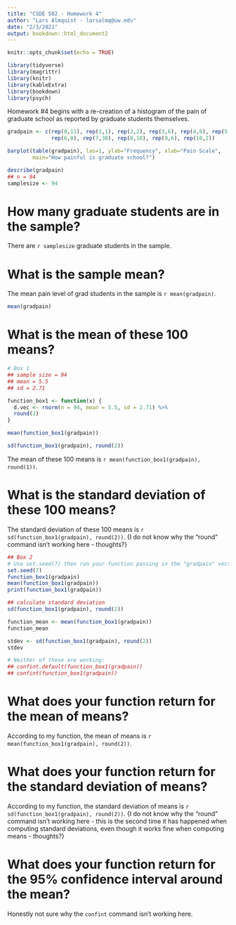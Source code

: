 ```yaml
---
title: "CSDE 502 - Homework 4"
author: "Lars Almquist - larsalmq@uw.edu"
date: "2/3/2021"
output: bookdown::html_document2
---
```


```r
knitr::opts_chunk$set(echo = TRUE)
```
```r
library(tidyverse)
library(magrittr)
library(knitr)
library(kableExtra)
library(bookdown)
library(psych)
```


Homework #4 begins with a re-creation of a histogram of the pain of graduate school as reported by graduate students themselves.

```r
gradpain <- c(rep(0,11), rep(1,1), rep(2,2), rep(3,6), rep(4,8), rep(5,10),
              rep(6,8), rep(7,30), rep(8,10), rep(9,6), rep(10,2))

barplot(table(gradpain), las=1, ylab="Frequency", xlab="Pain Scale", 
        main="How painful is graduate school?")
```


```r
describe(gradpain)
## n = 94
samplesize <- 94
```
# How many graduate students are in the sample?
There are `r samplesize` graduate students in the sample.

# What is the sample mean?
The mean pain level of grad students in the sample is `r mean(gradpain)`.

```r
mean(gradpain)
```

# What is the mean of these 100 means?

```r
# Box 1
## sample size = 94
## mean = 5.5
## sd = 2.71

function_box1 <- function(x) {
  d.vec <- rnorm(n = 94, mean = 5.5, sd = 2.71) %>%
  round(2)
}

mean(function_box1(gradpain))

sd(function_box1(gradpain), round(2))
```
The mean of these 100 means is `r mean(function_box1(gradpain), round(1))`.

# What is the standard deviation of these 100 means?
The standard deviation of these 100 means is `r sd(function_box1(gradpain), round(2))`. {I do not know why the "round" command isn't working here - thoughts?}

```r
## Box 2
# Use set.seed(7) then run your function passing in the "gradpain" vector calculated above and a sample size of length(gradpain). Use a loop to do this 100 times and store all 100 returned means.
set.seed(7)
function_box1(gradpain)
mean(function_box1(gradpain))
print(function_box1(gradpain))

## calculate standard deviation
sd(function_box1(gradpain), round(2))

function_mean <- mean(function_box1(gradpain))
function_mean

stdev <- sd(function_box1(gradpain), round(2))
stdev

# Neither of these are working:
## confint.default(function_box1(gradpain))
## confint(function_box1(gradpain))
```
# What does your function return for the mean of means?
According to my function, the mean of means is `r mean(function_box1(gradpain), round(2))`.

# What does your function return for the standard deviation of means?
According to my function, the standard deviation of means is `r sd(function_box1(gradpain), round(2))`. {I do not know why the "round" command isn't working here - this is the second time it has happened when computing standard deviations, even though it works fine when computing means - thoughts?}

# What does your function return for the 95% confidence interval around the mean?
Honestly not sure why the `confint` command isn't working here.
